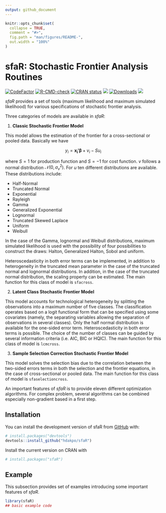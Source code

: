 ---
output: github_document
---

<!-- README.md is generated from README.Rmd. Please edit that file -->

```{r, include = FALSE}
knitr::opts_chunk$set(
  collapse = TRUE,
  comment = "#>",
  fig.path = "man/figures/README-",
  out.width = "100%"
)
```

# sfaR: Stochastic Frontier Analysis Routines

<!-- badges: start -->
[![CodeFactor](https://www.codefactor.io/repository/github/hdakpo/sfaR/badge)](https://www.codefactor.io/repository/github/hdakpo/sfaR)
[![R-CMD-check](https://github.com/hdakpo/sfaR/actions/workflows/R-CMD-check.yaml/badge.svg)](https://github.com/hdakpo/sfaR/actions/workflows/R-CMD-check.yaml)
[![CRAN status](https://www.r-pkg.org/badges/version/sfaR)](https://CRAN.R-project.org/package=sfaR)
[![](https://img.shields.io/badge/devel%20version-1.0.0-darkred.svg)](https://github.com/hdakpo/sfaR)
[![Downloads](https://cranlogs.r-pkg.org/badges/sfaR)](https://CRAN.R-project.org/package=sfaR)
[![](https://img.shields.io/github/languages/code-size/hdakpo/sfaR.svg)](https://github.com/hdakpo/sfaR)
<!-- badges: end -->

*sfaR* provides a set of tools (maximum likelihood and
maximum simulated likelihood) for various specifications of stochastic
frontier analysis.

Three categories of models are available in *sfaR*:

1. **Classic Stochastic Frontier Model** 

This model allows the estimation of the frontier for a cross-sectional or pooled data. 
Basically we have

$$y_i = \mathbf{x_i'}\boldsymbol{\beta} + v_i - Su_i$$

where $S = 1$ for production function and $S = -1$ for cost function. $v$ follows a normal distribution $\mathcal{N}(0, \sigma_v^2)$. For $u$ ten different distributions are available. These distributions include:
 
  * Half-Normal 
  * Truncated Normal
  * Exponential
  * Rayleigh
  * Gamma
  * Generalized Exponential
  * Lognormal
  * Truncated Skewed Laplace
  * Uniform
  * Weibull

In the case of the Gamma, lognormal and Weibull distributions, maximum simulated
likelihood is used with the possibility of four possibilities to
construct the draws: Halton, Generalized Halton, Sobol and uniform.

Heteroscedasticity in both error terms can be implemented, in addition to
heterogeneity in the truncated mean parameter in the case of the truncated
normal and lognormal distributions. In addition, in the case of the truncated normal
distribution, the scaling property can be estimated. 
The main function for this class of model is `sfacross`.

2. **Latent Class Stochastic Frontier Model**

This model accounts for technological heterogeneity by splitting the observations 
into a maximum number of five classes. The
classification operates based on a logit functional form that can be
specified using some covariates (namely, the separating variables allowing
the separation of observations in several classes). Only the half normal
distribution is available for the one-sided error term. Heteroscedasticity
in both error terms is possible. The choice of the number of classes can be
guided by several information criteria (i.e. AIC, BIC or HQIC). 
The main function for this class of model is `lcmcross`.

3. **Sample Selection Correction Stochastic Frontier Model**

This model solves the selection bias due to the correlation between the two-sided errors 
terms in both the selection and the 
frontier equations, in the case of cross-sectional or pooled data.
The main function for this class of model is `sfaselectioncross`.

An important features of *sfaR* is to provide eleven different optimization 
algorithms. For complex problem, several algorithms can be combined especially
non-gradient based in a first step.

## Installation

You can install the development version of sfaR from [GitHub](https://github.com/) with:

``` r
# install.packages("devtools")
devtools::install_github("hdakpo/sfaR")
```

Install the current version on CRAN with

```{r}
# install.packages("sfaR")
```


## Example

This subsection provides set of examples introducing some important features of *sfaR*.

```{r example}
library(sfaR)
## basic example code
```

